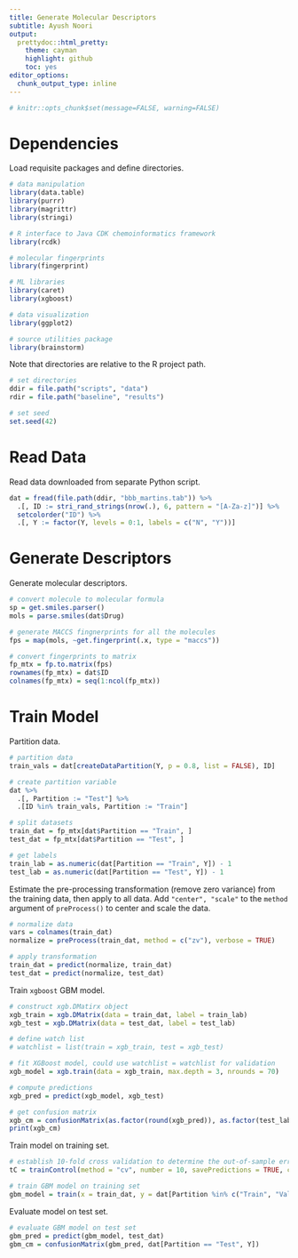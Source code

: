 ```yaml
---
title: Generate Molecular Descriptors
subtitle: Ayush Noori
output:
  prettydoc::html_pretty:
    theme: cayman
    highlight: github
    toc: yes
editor_options:
  chunk_output_type: inline
---
```


```r
# knitr::opts_chunk$set(message=FALSE, warning=FALSE)
```

# Dependencies

Load requisite packages and define directories.

```r

# data manipulation
library(data.table)
library(purrr)
library(magrittr)
library(stringi)

# R interface to Java CDK chemoinformatics framework
library(rcdk)

# molecular fingerprints
library(fingerprint)

# ML libraries
library(caret)
library(xgboost)

# data visualization
library(ggplot2)

# source utilities package
library(brainstorm)

```

Note that directories are relative to the R project path.

```r

# set directories
ddir = file.path("scripts", "data")
rdir = file.path("baseline", "results")

# set seed
set.seed(42)

```

# Read Data

Read data downloaded from separate Python script.

```r

dat = fread(file.path(ddir, "bbb_martins.tab")) %>%
  .[, ID := stri_rand_strings(nrow(.), 6, pattern = "[A-Za-z]")] %>%
  setcolorder("ID") %>%
  .[, Y := factor(Y, levels = 0:1, labels = c("N", "Y"))]

```

# Generate Descriptors

Generate molecular descriptors.

```r

# convert molecule to molecular formula
sp = get.smiles.parser()
mols = parse.smiles(dat$Drug)

# generate MACCS fingnerprints for all the molecules
fps = map(mols, ~get.fingerprint(.x, type = "maccs"))

# convert fingerprints to matrix
fp_mtx = fp.to.matrix(fps)
rownames(fp_mtx) = dat$ID
colnames(fp_mtx) = seq(1:ncol(fp_mtx))

```

# Train Model

Partition data.

```r

# partition data
train_vals = dat[createDataPartition(Y, p = 0.8, list = FALSE), ID]

# create partition variable
dat %>%
  .[, Partition := "Test"] %>%
  .[ID %in% train_vals, Partition := "Train"]

# split datasets
train_dat = fp_mtx[dat$Partition == "Train", ]
test_dat = fp_mtx[dat$Partition == "Test", ]

# get labels
train_lab = as.numeric(dat[Partition == "Train", Y]) - 1
test_lab = as.numeric(dat[Partition == "Test", Y]) - 1

```

Estimate the pre-processing transformation (remove zero variance) from the training data, then apply to all data. Add `"center", "scale"` to the `method` argument of `preProcess()` to center and scale the data.

```r

# normalize data
vars = colnames(train_dat)
normalize = preProcess(train_dat, method = c("zv"), verbose = TRUE)

# apply transformation
train_dat = predict(normalize, train_dat)
test_dat = predict(normalize, test_dat)

```

Train `xgboost` GBM model.

``` r

# construct xgb.DMatirx object
xgb_train = xgb.DMatrix(data = train_dat, label = train_lab)
xgb_test = xgb.DMatrix(data = test_dat, label = test_lab)

# define watch list
# watchlist = list(train = xgb_train, test = xgb_test)

# fit XGBoost model, could use watchlist = watchlist for validation
xgb_model = xgb.train(data = xgb_train, max.depth = 3, nrounds = 70)

# compute predictions
xgb_pred = predict(xgb_model, xgb_test)

# get confusion matrix
xgb_cm = confusionMatrix(as.factor(round(xgb_pred)), as.factor(test_lab))
print(xgb_cm)

```

Train model on training set.

```r

# establish 10-fold cross validation to determine the out-of-sample error
tC = trainControl(method = "cv", number = 10, savePredictions = TRUE, classProbs = TRUE, verboseIter = TRUE)

# train GBM model on training set
gbm_model = train(x = train_dat, y = dat[Partition %in% c("Train", "Validation"), Y], method = "gbm", trControl = tC)

```

Evaluate model on test set.

```r

# evaluate GBM model on test set
gbm_pred = predict(gbm_model, test_dat)
gbm_cm = confusionMatrix(gbm_pred, dat[Partition == "Test", Y])

```